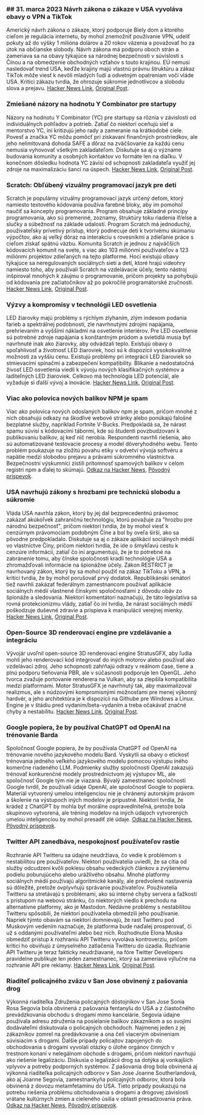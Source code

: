 

<CallToAction />

<Steps>

### ## 31. marca 2023 Návrh zákona o zákaze v USA vyvoláva obavy o VPN a TikTok

Americký návrh zákona o zákaze, ktorý podporuje Biely dom a ktorého cieľom je regulácia internetu, by mohol znemožniť používanie VPN, udeliť pokuty až do výšky 1 milióna dolárov a 20 rokov väzenia a považovať ho za útok na občianske slobody. Návrh zákona má podporu oboch strán a zameriava sa na obavy týkajúce sa národnej bezpečnosti v súvislosti s Čínou a na obmedzenie obchodných vzťahov s touto krajinou. EÚ nemusí nasledovať trend USA, keďže krajiny majú vlastnú právnu štruktúru a zákaz TikTok môže viesť k nevôli mladých ľudí a odvetným opatreniam voči vláde USA. Kritici zákazu tvrdia, že ohrozuje súkromie jednotlivcov a slobodu slova a prejavu.
[Hacker News Link](http://news.ycombinator.com/item?id=35366955), [Original Post](https://www.youtube.com/watch?v=FWQGA_n5Z4M).

### Zmiešané názory na hodnotu Y Combinator pre startupy

Názory na hodnotu Y Combinator (YC) pre startupy sa rôznia v závislosti od individuálnych pohľadov a potrieb. Zatiaľ čo niektorí oceňujú sieť a mentorstvo YC, iní kritizujú jeho rady a zameranie na krátkodobé ciele. Povesť a značka YC môžu pomôcť pri získavaní finančných prostriedkov, ale jeho nelimitovaná dohoda SAFE a dôraz na zväčšovanie za každú cenu nemusia vyhovovať všetkým zakladateľom. Diskutuje sa aj o význame budovania komunity a osobných kontaktov vo formáte len na diaľku. V konečnom dôsledku hodnota YC závisí od schopnosti zakladateľa využiť jej zdroje na maximalizáciu šancí na úspech.
[Hacker News Link](http://news.ycombinator.com/item?id=35373019), [Original Post](https://acecreamu.substack.com/p/is-y-combinator-worth-the-money).

### Scratch: Obľúbený vizuálny programovací jazyk pre deti

Scratch je populárny vizuálny programovací jazyk určený deťom, ktorý namiesto textového kódovania používa farebné bloky, aby im pomohol naučiť sa koncepty programovania. Program obsahuje základné princípy programovania, ako sú premenné, zoznamy, štruktúry toku riadenia if/else a slučky a súbežnosť na základe udalostí. Program Scratch má jednoduchý, používateľsky prívetivý prístup, ktorý podnecuje deti k tvorivému skúmaniu výpočtov, ako aj veľký dôraz na interakciu s rovesníkmi a zdieľanie práce s cieľom získať spätnú väzbu. Komunita Scratch je jednou z najväčších kódovacích komunít na svete, s viac ako 103 miliónmi používateľov a 123 miliónmi projektov zdieľaných na tejto platforme. Hoci existujú obavy týkajúce sa neregulovaných sociálnych sietí a detí, ktoré hrajú videohry namiesto toho, aby používali Scratch na vzdelávacie účely, tento nástroj inšpiroval mnohých k záujmu o programovanie, pričom projekty sa pohybujú od kódovania pre začiatočníkov až po pokročilé programátorské zručnosti.
[Hacker News Link](http://news.ycombinator.com/item?id=35373052), [Original Post](https://scratch.mit.edu/about).

### Výzvy a kompromisy v technológii LED osvetlenia

LED žiarovky majú problémy s rýchlym zlyhaním, zlým indexom podania farieb a spektrálnej podobnosti, zle navrhnutými zdrojmi napájania, prehrievaním a vyššími nákladmi na osvetlenie interiérov. Pre LED osvetlenie sú potrebné zdroje napájania s konštantným prúdom a svietidlá musia byť navrhnuté inak ako žiarovky, aby odvádzali teplo. Existujú obavy o spoľahlivosť a životnosť LED žiaroviek, hoci sú k dispozícii vysokokvalitné možnosti za vyššiu cenu. Existujú problémy pri integrácii LED žiaroviek so stmievacími spínačmi a zabezpečení kompatibility. Blikanie a nedostatočná živosť LED osvetlenia viedli k vývoju nových klasifikačných systémov a laditeľných LED žiaroviek. Celkovo má technológia LED potenciál, ale vyžaduje si ďalší vývoj a inovácie.
[Hacker News Link](http://news.ycombinator.com/item?id=35371750), [Original Post](https://nymag.com/strategist/article/led-light-bulbs-investigation.html).

### Viac ako polovica nových balíkov NPM je spam

Viac ako polovica nových odoslaných balíkov npm je spam, pričom mnohé z nich obsahujú odkazy na škodlivé webové stránky alebo ponúkajú falošné bezplatné služby, napríklad Fortnite V-Bucks. Predpokladá sa, že nárast spamu súvisí s kódovacími tábormi, kde sú študenti povzbudzovaní k publikovaniu balíkov, aj keď nič nerobia. Respondenti navrhli riešenia, ako sú automatizované testovacie procesy a model dôveryhodného webu. Tento problém poukazuje na zložitú povahu etiky v odvetví vývoja softvéru a napätie medzi slobodou prejavu a právami súkromného vlastníctva. Bezpečnostní výskumníci zistili prítomnosť spamových balíkov v celom registri npm a ďalej to skúmajú.
[Odkaz na Hacker News](http://news.ycombinator.com/item?id=35370728), [Pôvodný príspevok](https://blog.sandworm.dev/one-in-two-new-npm-packages-is-seo-spam-right-now).

### USA navrhujú zákony s hrozbami pre technickú slobodu a súkromie

Vláda USA navrhla zákon, ktorý by jej dal bezprecedentnú právomoc zakázať akúkoľvek zahraničnú technológiu, ktorú považuje za "hrozbu pre národnú bezpečnosť", pričom niektorí tvrdia, že by mohol viesť k cenzúrnym právomociam podobným Číne a bol by oveľa širší, ako sa pôvodne predpokladalo. Diskutuje sa aj o zákaze aplikácií sociálnych médií vo vlastníctve Číny, pričom niektorí tvrdia, že ide o šmykľavú cestu k cenzúre informácií, zatiaľ čo iní argumentujú, že je to potrebné na zabránenie tomu, aby čínske spoločnosti kradli technológie USA a zhromažďovali informácie na špionážne účely. Zákon RESTRICT je navrhovaný zákon, ktorý by sa mohol použiť na zákaz TikToku a VPN, a kritici tvrdia, že by mohol porušovať prvý dodatok. Republikánski senátori tiež navrhli zakázať federálnym zamestnancom používať aplikácie sociálnych médií vlastnené čínskymi spoločnosťami z dôvodu obáv zo špionáže a sledovania. Niektorí komentátori naznačujú, že táto legislatíva sa rovná protekcionizmu vlády, zatiaľ čo iní tvrdia, že nárast sociálnych médií poškodzuje duševné zdravie a prispieva k manipulácii verejnej mienky.
[Hacker News Link](http://news.ycombinator.com/item?id=35369075), [Original Post](https://www.vice.com/en/article/4a3ddb/restrict-act-insanely-broad-ban-tiktok-vpns).

### Open-Source 3D renderovací engine pre vzdelávanie a integráciu

Vývojár uvoľnil open-source 3D renderovací engine StratusGFX, aby ľudia mohli jeho renderovací kód integrovať do iných motorov alebo používať ako vzdelávací zdroj. Jeho schopnosti zahŕňajú odrazy v reálnom čase, tiene a plnú podporu tieňovania PBR, ale v súčasnosti podporuje len OpenGL. Jeho tvorca zvažuje portovanie renderera na Vulkan, aby sa zlepšila kompatibilita medzi platformami. Motor StratusGFX je navrhnutý tak, aby maximalizoval realizmus, ale s núdzovými kompromisnými možnosťami pre menej výkonný hardvér, a jeho architektúra je k dispozícii na Githube pre Windows a Linux. Engine je v štádiu pred vydaním/beta-vydaním a treba očakávať značné chyby a nestabilitu.
[Hacker News Link](http://news.ycombinator.com/item?id=35370284), [Original Post](https://github.com/KTStephano/StratusGFX).

### Google popiera, že by používal ChatGPT od OpenAI na trénovanie Barda

Spoločnosť Google popiera, že by používala ChatGPT od OpenAI na trénovanie nového jazykového modelu Bard. Vyskytli sa obavy o etickosť trénovania jedného veľkého jazykového modelu pomocou výstupu iného komerčne riadeného LLM. Podmienky služby spoločnosti OpenAI zakazujú trénovať konkurenčné modely prostredníctvom jej výstupov ML, ale spoločnosť Google tým nie je viazaná. Bývalý zamestnanec spoločnosti Google tvrdil, že používali údaje OpenAI, ale spoločnosť Google to popiera. Materiál vytvorený umelou inteligenciou nie je chránený autorským právom a školenie na výstupoch iných modelov je prípustné. Niektorí tvrdia, že krádež z ChatGPT by mohla byť morálne ospravedlniteľná, pretože bola skupinovo vytvorená, ale tréning modelov na iných údajoch vytvorených umelou inteligenciou by mohol presadiť zlé údaje.
[Odkaz na Hacker News](http://news.ycombinator.com/item?id=35370915), [Pôvodný príspevok](https://twitter.com/steventey/status/1641267979399704576).

### Twitter API zanedbáva, nespokojnosť používateľov rastie

Rozhranie API Twitteru sa údajne neudržiava, čo vedie k problémom s nestabilitou pre používateľov. Niektorí používatelia uviedli, že sa cítia od služby odcudzení kvôli poklesu obsahu vedeckých článkov a zvýšenému podielu poburujúceho alebo urážlivého obsahu. Mnohé platformy sociálnych médií používajú algoritmické kanály, ale predvolené nastavenia sú dôležité, pretože ovplyvňujú správanie používateľov. Používatelia Twitteru sa stretávajú s problémami, ako sú interné chyby servera a ťažkosti s prístupom na webovú stránku, čo niektorých viedlo k prechodu na alternatívne platformy, ako je Mastodon. Nedávne problémy s nestabilitou Twitteru spôsobili, že niektorí používatelia obmedzili jeho používanie. Napriek týmto obavám sa niektorí domnievajú, že rast Twitteru pod Muskovým vedením naznačuje, že platforma bude naďalej prosperovať, či už s oddanými používateľmi alebo bez nich. Rozhodnutie Elona Muska obmedziť prístup k rozhraniu API Twitteru vyvoláva kontroverziu, pričom kritici ho obviňujú z úmyselného zatlačenia Twitteru do úzadia. Rozhranie API Twitteru je teraz fakticky neudržiavané, na fóre Twitter Developers pravidelne publikuje len jeden zamestnanec, ktorý sa zameriava výlučne na rozhranie API pre reklamy.
[Hacker News Link](http://news.ycombinator.com/item?id=35370152), [Original Post](https://snarfed.org/the-twitter-api-is-now-effectively-unmaintained).

### Riaditeľ policajného zväzu v San Jose obvinený z pašovania drog

Výkonná riaditeľka Združenia policajných dôstojníkov v San Jose Sonia Rosa Segovia bola obvinená z pašovania fentanylu do USA a z čiastočného prevádzkovania obchodu s drogami mimo kancelárie. Segovia údajne používala adresu združenia na posielanie balíkov zákazníkom a so svojimi dodávateľmi diskutovala o policajných obchodoch. Najmenej jeden z jej zákazníkov zomrel na predávkovanie a ona čelí viacerým obvineniam súvisiacim s drogami. Ďalšie prípady policajtov zapojených do obchodovania s drogami vyvolali otázky o úlohe orgánov činných v trestnom konaní v nelegálnom obchode s drogami, pričom niektorí navrhujú ako riešenie legalizáciu. Diskusia o legalizácii drog sa dotýka aj vonkajších vplyvov a potreby podporných systémov. Z pašovania drog bola obvinená aj výkonná riaditeľka policajných odborov v San Jose Joanne Southerlandová, ako aj Joanne Segovia, zamestnankyňa policajných odborov, ktorá bola obvinená z dovozu metamfetamínu do USA. Tieto prípady poukazujú na potrebu riešenia problému obchodovania s drogami a drogovej závislosti vrátane kultúrnych zmien a cieleného úsilia v oblasti presadzovania práva.
[Odkaz na Hacker News](http://news.ycombinator.com/item?id=35376488), [Pôvodný príspevok](https://www.washingtonexaminer.com/news/crime/san-jose-police-union-director-smuggle-fentanyl-charge).

</Steps>
